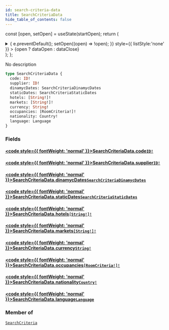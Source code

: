 ```yaml
---
id: search-criteria-data
title: SearchCriteriaData
hide_table_of_contents: false
---
```






const [open, setOpen] = useState(startOpen);
return (
<details {...(open ? { open: true } : {})} className="details" style={{ border:'none', boxShadow:'none', background:'var(--ifm-background-color)' }}>
<summary
onClick={(e) => {
e.preventDefault();
setOpen((open) => !open);
}}
style={{ listStyle:'none' }} >
{open ? dataOpen : dataClose}
</summary>
{open && children}
</details>
);
};

No description

```graphql
type SearchCriteriaData {
  code: ID!
  supplier: ID!
  dinamycDates: SearchCriteriaDinamycDates
  staticDates: SearchCriteriaStaticDates
  hotels: [String!]!
  markets: [String!]!
  currency: String!
  occupancies: [RoomCriteria!]!
  nationality: Country!
  language: Language
}
```

### Fields

#### [<code style={{ fontWeight: 'normal' }}>SearchCriteriaData.<b>code</b></code>](#)<Bullet />[`ID!`](/api/scalars/id) <Badge class="badge badge--secondary" text="non-null"/> <Badge class="badge badge--secondary" text="scalar"/>

>

#### [<code style={{ fontWeight: 'normal' }}>SearchCriteriaData.<b>supplier</b></code>](#)<Bullet />[`ID!`](/api/scalars/id) <Badge class="badge badge--secondary" text="non-null"/> <Badge class="badge badge--secondary" text="scalar"/>

>

#### [<code style={{ fontWeight: 'normal' }}>SearchCriteriaData.<b>dinamycDates</b></code>](#)<Bullet />[`SearchCriteriaDinamycDates`](/api/objects/search-criteria-dinamyc-dates) <Badge class="badge badge--secondary" text="object"/>

>

#### [<code style={{ fontWeight: 'normal' }}>SearchCriteriaData.<b>staticDates</b></code>](#)<Bullet />[`SearchCriteriaStaticDates`](/api/objects/search-criteria-static-dates) <Badge class="badge badge--secondary" text="object"/>

>

#### [<code style={{ fontWeight: 'normal' }}>SearchCriteriaData.<b>hotels</b></code>](#)<Bullet />[`[String!]!`](/api/scalars/string) <Badge class="badge badge--secondary" text="non-null"/> <Badge class="badge badge--secondary" text="scalar"/>

>

#### [<code style={{ fontWeight: 'normal' }}>SearchCriteriaData.<b>markets</b></code>](#)<Bullet />[`[String!]!`](/api/scalars/string) <Badge class="badge badge--secondary" text="non-null"/> <Badge class="badge badge--secondary" text="scalar"/>

>

#### [<code style={{ fontWeight: 'normal' }}>SearchCriteriaData.<b>currency</b></code>](#)<Bullet />[`String!`](/api/scalars/string) <Badge class="badge badge--secondary" text="non-null"/> <Badge class="badge badge--secondary" text="scalar"/>

>

#### [<code style={{ fontWeight: 'normal' }}>SearchCriteriaData.<b>occupancies</b></code>](#)<Bullet />[`[RoomCriteria!]!`](/api/objects/room-criteria) <Badge class="badge badge--secondary" text="non-null"/> <Badge class="badge badge--secondary" text="object"/>

>

#### [<code style={{ fontWeight: 'normal' }}>SearchCriteriaData.<b>nationality</b></code>](#)<Bullet />[`Country!`](/api/scalars/country) <Badge class="badge badge--secondary" text="non-null"/> <Badge class="badge badge--secondary" text="scalar"/>

>

#### [<code style={{ fontWeight: 'normal' }}>SearchCriteriaData.<b>language</b></code>](#)<Bullet />[`Language`](/api/scalars/language) <Badge class="badge badge--secondary" text="scalar"/>

>

### Member of

[`SearchCriteria`](/api/objects/search-criteria) <Badge class="badge badge--secondary" text="object"/>
